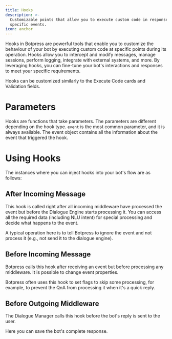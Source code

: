 ```yaml
---
title: Hooks
description: >-
  Customizable points that allow you to execute custom code in response to
  specific events.
icon: anchor
---
```


Hooks in Botpress are powerful tools that enable you to customize the behaviour of your bot by executing custom code at specific points during its operation. Hooks allow you to intercept and modify messages, manage sessions, perform logging, integrate with external systems, and more. By leveraging hooks, you can fine-tune your bot's interactions and responses to meet your specific requirements.

Hooks can be customized similarly to the Execute Code cards and Validation fields.

# Parameters

Hooks are functions that take parameters. The parameters are different depending on the hook type. `event` is the most common parameter, and it is always available. The event object contains all the information about the event that triggered the hook.

# Using Hooks

The instances where you can inject hooks into your bot's flow are as follows:

## After Incoming Message

This hook is called right after all incoming middleware have processed the event but before the Dialogue Engine starts processing it. You can access all the required data (including NLU intent) for special processing and decide what happens to the event.

A typical operation here is to tell Botpress to ignore the event and not process it (e.g., not send it to the dialogue engine).

## Before Incoming Message

Botpress calls this hook after receiving an event but before processing any middleware. It is possible to change event properties.

Botpress often uses this hook to set flags to skip some processing, for example, to prevent the QnA from processing it when it's a quick reply.

## Before Outgoing Middleware

The Dialogue Manager calls this hook before the bot's reply is sent to the user.

Here you can save the bot's complete response.
